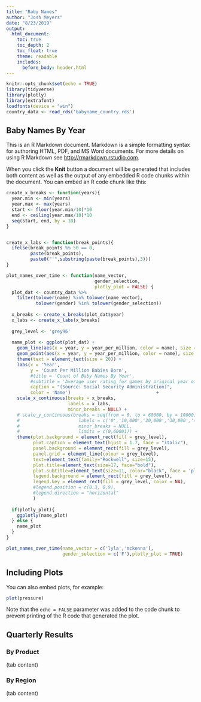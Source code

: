 ```yaml
---
title: "Baby Names"
author: "Josh Meyers"
date: "8/23/2019"
output:
  html_document:
    toc: true
    toc_depth: 2
    toc_float: true
    theme: readable 
    includes:
      before_body: header.html
---
```


```r
knitr::opts_chunk$set(echo = TRUE)
library(tidyverse)
library(plotly)
library(extrafont)
loadfonts(device = "win")
country_data <- read_rds('babyname_country.rds')
```



## Baby Names By Year

This is an R Markdown document. Markdown is a simple formatting syntax for authoring HTML, PDF, and MS Word documents. For more details on using R Markdown see <http://rmarkdown.rstudio.com>.

When you click the **Knit** button a document will be generated that includes both content as well as the output of any embedded R code chunks within the document. You can embed an R code chunk like this:


```r
create_x_breaks <- function(years){
  year.min <- min(years)
  year.max <- max(years)
  start <- floor(year.min/10)*10
  end <- ceiling(year.max/10)*10
  seq(start, end, by = 10)
}


create_x_labs <- function(break_points){
  ifelse(break_points %% 50 == 0,
         paste(break_points),
         paste0("'",substring(paste(break_points),3)))
}

plot_names_over_time <- function(name_vector,
                                 gender_selection,
                                 plotly_plot = FALSE) {
  plot_dat <- country_data %>% 
    filter(tolower(name) %in% tolower(name_vector),
           tolower(gender) %in% tolower(gender_selection))
  
  x_breaks <- create_x_breaks(plot_dat$year)
  x_labs <- create_x_labs(x_breaks)
  
  grey_level <- 'grey96'
  
  name_plot <- ggplot(plot_dat) +
    geom_line(aes(x = year, y = year_per_million, color = name), size = .8) + 
    geom_point(aes(x = year, y = year_per_million, color = name), size = 1.2) +
    theme(text = element_text(size = 20)) +
    labs(x = 'Year',
         y = 'Count Per Million Babies Born',
         #title = 'Count of Baby Names By Year',
         #subtitle = 'Average user rating for games by original year of production',
         caption = "(Source: Social Security Administration)",
         color = 'Name')                                +
    scale_x_continuous(breaks = x_breaks,
                       labels = x_labs,
                       minor_breaks = NULL) +
    # scale_y_continuous(breaks = seq(from = 0, to = 60000, by = 10000),
    #                      labels = c('0','10,000','20,000','30,000','40,000','50,000','60,000'),
    #                      minor_breaks = NULL,
    #                      limits = c(0,60001)) +
    theme(plot.background = element_rect(fill = grey_level),
          plot.caption = element_text(hjust = 1.7, face = "italic"),
          panel.background = element_rect(fill = grey_level),
          panel.grid = element_line(colour = grey_level),
          text=element_text(family="Rockwell", size=15),
          plot.title=element_text(size=17, face="bold"),
          plot.subtitle=element_text(size=11, color="black", face = 'plain'),
          legend.background = element_rect(fill = grey_level),
          legend.key = element_rect(fill = grey_level, color = NA),
          #legend.position = c(0.3, 0.9),
          #legend.direction = "horizontal"
          ) 
  
  if(plotly_plot){
    ggplotly(name_plot)
  } else {
    name_plot
  }
}

plot_names_over_time(name_vector = c('lyla','mckenna'), 
                     gender_selection = c('F'),plotly_plot = TRUE)
```

## Including Plots

You can also embed plots, for example:

```r
plot(pressure)
```

Note that the `echo = FALSE` parameter was added to the code chunk to prevent printing of the R code that generated the plot.

## Quarterly Results {.tabset}

### By Product

(tab content)

### By Region

(tab content)
